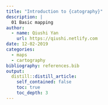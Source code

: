 ```yaml
---
title: "Introduction to {catography}"
description: |
  01 Basic mapping
author:
  - name: Qiushi Yan
    url: https://qiushi.netlify.com
date: 12-02-2019
categories:
  - maps
  - cartography
bibliography: references.bib  
output:
  distill::distill_article:
    self_contained: false
    toc: true
    toc_depth: 3
---
```


